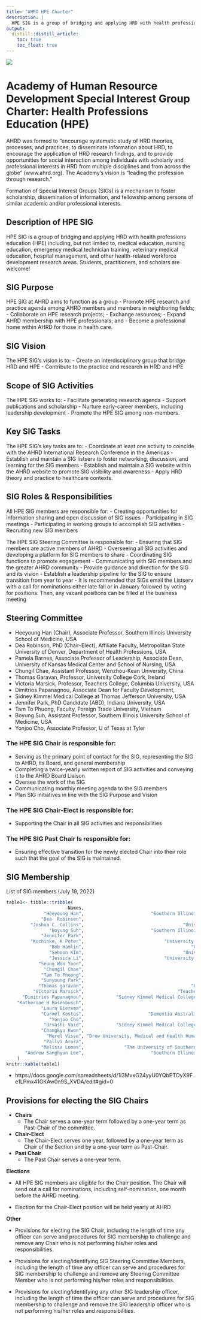 ```yaml
---
title: "AHRD HPE Charter"
description: |
  HPE SIG is a group of bridging and applying HRD with health professions education (HPE) including, but not limited to, medical education, nursing education, emergency medical technician training, veterinary medical education, hospital management, and other health-related workforce development research areas. Students, practitioners, and scholars are welcome!
output: 
  distill::distill_article:
    toc: true
    toc_float: true
---
```


![](img/ahrdhpe.png)

# Academy of Human Resource Development Special Interest Group Charter: Health Professions Education (HPE)

AHRD was formed to “encourage systematic study of HRD theories, processes, and practices; to disseminate information about HRD, to encourage the application of HRD research findings, and to provide opportunities for social interaction among individuals with scholarly and professional interests in HRD from multiple disciplines and from across the globe” (www.ahrd.org). The Academy’s vision is “leading the profession through research.”

Formation of Special Interest Groups (SIGs) is a mechanism to foster scholarship, dissemination of information, and fellowship among persons of similar academic and/or professional interests.

## Description of HPE SIG 
HPE SIG is a group of bridging and applying HRD with health professions education (HPE) including, but not limited to, medical education, nursing education, emergency medical technician training, veterinary medical education, hospital management, and other health-related workforce development research areas. Students, practitioners, and scholars are welcome!

## SIG Purpose
HPE SIG at AHRD aims to function as a group 
    - Promote HPE research and practice agenda among AHRD members and members in neighboring fields;
    - Collaborate on HPE research projects;
    - Exchange resources; 
    - Expand AHRD membership with HPE professionals; and 
    - Become a professional home within AHRD for those in health care.

## SIG Vision
The HPE SIG’s vision is to: 
- Create an interdisciplinary group that bridge HRD and HPE
- Contribute to the practice and research in HRD and HPE

## Scope of SIG Activities
The HPE SIG works to:
- Facilitate generating research agenda
- Support publications and scholarship 
- Nurture early-career members, including leadership development
- Promote the HPE SIG among non-members.

## Key SIG Tasks
The HPE SIG’s key tasks are to:
- Coordinate at least one activity to coincide with the AHRD International Research Conference in the Americas
- Establish and maintain a SIG listserv to foster networking, discussion, and learning for the SIG members
- Establish and maintain a SIG website within the AHRD website to promote SIG visibility and awareness
- Apply HRD theory and practice to healthcare contexts.

## SIG Roles & Responsibilities
All HPE SIG members are responsible for:
- Creating opportunities for information sharing and open discussion of SIG issues
- Participating in SIG meetings
- Participating in working groups to accomplish SIG activities
- Recruiting new SIG members 

The HPE SIG Steering Committee is responsible for:
- Ensuring that SIG members are active members of AHRD
- Overseeing all SIG activities and developing a platform for SIG members to share
- Coordinating SIG functions to promote engagement
- Communicating with SIG members and the greater AHRD community
- Provide guidance and direction for the SIG and its vision
- Establish a leadership pipeline for the SIG to ensure transition from year to year
    - It is recommended that SIGs email the Listserv with a call for nominations either late fall or in January followed by voting for positions. Then, any vacant positions can be filled at the business meeting

## Steering Committee
- Heeyoung Han (Chair), Associate Professor, Southern Illinois University School of Medicine, USA
- Dea Robinson, PhD (Chair-Elect), Affiliate Faculty, Metropolitan State University of Denver, Department of Health Professions, USA
- Pamela Barnes, Associate Professor of Leadership, Associate Dean, University of Kansas Medical Center and School of Nursing, USA
- Chungil Chae, Assistant Professor, Wenzhou-Kean University, China
- Thomas Garavan, Professor, University College Cork, Ireland
- Victoria Marsick, Professor, Teachers College, Columbia University, USA
- Dimitrios Papanagnou, Associate Dean for Faculty Development, 
- Sidney Kimmel Medical College at Thomas Jefferson University, USA
- Jennifer Park, PhD Candidate (ABD), Indiana University, USA
- Tam To Phuong, Faculty, Foreign Trade University, Vietnam
- Boyung Suh, Assistant Professor, Southern Illinois University School of Medicine, USA 
- Yonjoo Cho, Associate Professor, U of Texas at Tyler

### The HPE SIG Chair is responsible for:
- Serving as the primary point of contact for the SIG, representing the SIG to AHRD, its Board, and general membership
- Completing a twice-yearly written report of SIG activities and conveying it to the AHRD Board Liaison
- Oversee the work of the SIG
- Communicating monthly meeting agenda to the SIG members
- Plan SIG initiatives in line with the SIG Purpose and Vision

### The HPE SIG Chair-Elect is responsible for:
- Supporting the Chair in all SIG activities and responsibilities

### The HPE SIG Past Chair Is responsible for: 
- Ensuring effective transition for the newly elected Chair into their role such that the goal of the SIG is maintained.

## SIG Membership

List of SIG members (July 19, 2022)

```r
table1<- tibble::tribble(
                      ~Names,                                                             ~Affiliations,                                   ~Positions,                              ~Emails,  ~Countries,
              "Heeyoung Han",                         "Southern Illinois University School of Medicine",   "Associate Professor of Medical Education",                    "hhan@siumed.edu",       "USA",
             "Dea  Robinson",                                          "SCL Health/St. Mary's Hospital", "Administrative Director Inpatient Medicine",            "dearobinson80@gmail.com",       "USA",
         "Joshua C. Collins",                                     "University of Minnesota-Twin Cities",                        "Associate Professor",                   "collinsj@umn.edu",       "USA",
                "Boyung Suh",                         "Southern Illinois University School of Medicine",                        "Assistant Professor",                  "bsuh46@siumed.edu",       "USA",
             "Jennifer Park",                                                      "Indiana University",                                        "ABD",                    "jenjpark@iu.edu",       "USA",
         "Kuchinke, K Peter",                              "University of Illinois at Urbana Champaign",                         "Professor Emeritus",              "kuchinke@illinois.edu",       "USA",
                "Bob Hamlin",                                        "University of Wolverhampton (UK)",        "Professor Emeritus and Chair of HRD",               "R.G.Hamlin@wlv.ac.uk",        "UK",
                "Sehoon KIm",                                     "University of Minnesota-Twin Cities",                        "Assistant Professor",                "shkim2077@gmail.com",       "USA",
                "Jessica Li",                              "University of Illinois at Urbana Champaign",                   "Professor/Associate Dean",               "jli2011@illinois.edu",       "USA",
            "Seung Won Yoon",                                           "Texas A&M University-Commerce",                                  "Professor",            "SeungWon.Yoon@tamuc.edu",       "USA",
              "Chungil Chae",                                                 "Wenzhou-Kean University",                        "Assistant Professor",                     "cchae@kean.edu",     "China",
             "Tam To Phuong",                                                "Foreign Trade University",                                    "Faculty",             "phuongtotam@ftu.edu.vn",   "Vietnam",
             "Sunyoung Park",                                              "Louisiana State University",                        "Associate Professor",                    "spark65@lsu.edu",       "USA",
            "Thomas garavan",                                        "University College Cork, Ireland",                                  "Professor",                    "Tgaravan@ucc.ie",        "UK",
          "Victoria Marsick",                                   "Teachers College, Columbia University",                                  "Professor",            "marsick@tc.columbia.edu",       "USA",
      "Dimitrios Papanagnou",            "Sidney Kimmel Medical College at Thomas Jefferson University",     "Associate Dean for Faculty Development", "Dimitrios.Papanagnou@jefferson.edu",       "USA",
    "Katherine H Rosenbusch",                                                 "George Mason University",                        "Assistant Professor",                   "krosenbu@gmu.edu",       "USA",
             "Laura Bierema",                                                   "University of Georgia",                                  "Professor",                    "bierema@uga.edu",       "USA",
             "Carmel Kostos",                        "Dementia Australia, Centre for Dementia Learning",                                "Facilitator",   "Dr.Carmel.Kostos@dementia.org.au", "Australia",
                "Yonjoo Cho",                                                     "U of Texas at Tyler",                        "Associate Professor",                   "ycho@uttyler.edu",       "USA",
              "Urvashi Vaid",            "Sidney Kimmel Medical College at Thomas Jefferson University",                                           NA,         "Urvashi.Vaid@jefferson.edu",       "USA",
             "Changkyu Kwon",                                                      "Oakland University",                        "Assistant Professor",                  "ckwon@oakland.edu",       "USA",
               "Merel Visse", "Drew University, Medical and Health Humanities Program, Drew University",                        "Associate Professor",                    "mvisse@drew.edu",       "USA",
              "Pallvi Arora",                                                     "University of Jammu",                        "Assistant Professor",           "pallvi.arora12@gmail.com",     "India",
             "Melissa Lomas",               "The University of Southern Mississippi Graduate Assistant",                                           NA,              "Melissa.Queen@usm.edu",       "USA",
       "Andrew Sanghyun Lee",                         "Southern Illinois University School of Medicine",                       "Post Doctoral Fellow",                  "slee26@siumed.edu",       "USA"
    )
knitr::kable(table1)
```

- https://docs.google.com/spreadsheets/d/1i3MvxG24yyU0YQbPTOyX9Fe1LPmx41GKAw0n9S_XVDA/edit#gid=0

## Provisions for electing the SIG Chairs

- **Chairs**
    - The Chair serves a one-year term followed by a one-year term as Past-Chair of the committee. 

- **Chair-Elect**
    - The Chair-Elect serves one year, followed by a one-year term as Chair of the Section and by a one-year term as Past-Chair.

- **Past Chair**
    - The Past Chair serves a one-year term. 

**Elections**

- All HPE SIG members are eligible for the Chair position. The Chair will send out a call for nominations, including self-nomination, one month before the AHRD meeting. 

- Election for the Chair-Elect position will be held yearly at AHRD

**Other**

- Provisions for electing the SIG Chair, including the length of time any officer can serve and procedures for SIG membership to challenge and remove any Chair who is not performing his/her roles and responsibilities.

- Provisions for electing/identifying SIG Steering Committee Members, including the length of time any officer can serve and procedures for SIG membership to challenge and remove any Steering Committee Member who is not performing his/her roles and responsibilities.

- Provisions for electing/identifying any other SIG leadership officer, including the length of time the officer can serve and procedures for SIG membership to challenge and remove the SIG leadership officer who is not performing his/her roles and responsibilities.
 

